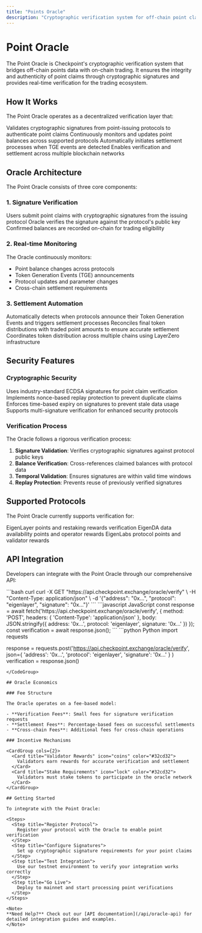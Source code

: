 ```yaml
---
title: "Points Oracle"
description: "Cryptographic verification system for off-chain point claims and settlement"
---
```


# Point Oracle

The Point Oracle is Checkpoint's cryptographic verification system that bridges off-chain points data with on-chain trading. It ensures the integrity and authenticity of point claims through cryptographic signatures and provides real-time verification for the trading ecosystem.

## How It Works

The Point Oracle operates as a decentralized verification layer that:

<CardGroup cols={2}>
  <Card title="Signature Verification" icon="certificate" color="#32cd32">
    Validates cryptographic signatures from point-issuing protocols to authenticate point claims
  </Card>
  <Card title="Real-time Updates" icon="clock" color="#32cd32">
    Continuously monitors and updates point balances across supported protocols
  </Card>
  <Card title="Settlement Triggers" icon="handshake" color="#32cd32">
    Automatically initiates settlement processes when TGE events are detected
  </Card>
  <Card title="Cross-chain Support" icon="network-wired" color="#32cd32">
    Enables verification and settlement across multiple blockchain networks
  </Card>
</CardGroup>

## Oracle Architecture

The Point Oracle consists of three core components:

### 1. Signature Verification

<Steps>
  <Step title="Point Claim Submission">
    Users submit point claims with cryptographic signatures from the issuing protocol
  </Step>
  <Step title="Signature Validation">
    Oracle verifies the signature against the protocol's public key
  </Step>
  <Step title="Balance Confirmation">
    Confirmed balances are recorded on-chain for trading eligibility
  </Step>
</Steps>

### 2. Real-time Monitoring

The Oracle continuously monitors:
- Point balance changes across protocols
- Token Generation Events (TGE) announcements
- Protocol updates and parameter changes
- Cross-chain settlement requirements

### 3. Settlement Automation

<AccordionGroup>
  <Accordion title="TGE Detection" icon="bell" defaultOpen>
    Automatically detects when protocols announce their Token Generation Events and triggers settlement processes
  </Accordion>

  <Accordion title="Balance Reconciliation" icon="calculator">
    Reconciles final token distributions with traded point amounts to ensure accurate settlement
  </Accordion>

  <Accordion title="Cross-chain Distribution" icon="globe">
    Coordinates token distribution across multiple chains using LayerZero infrastructure
  </Accordion>
</AccordionGroup>

## Security Features

### Cryptographic Security

<CardGroup cols={2}>
  <Card title="ECDSA Signatures" icon="shield-check" color="#32cd32">
    Uses industry-standard ECDSA signatures for point claim verification
  </Card>
  <Card title="Nonce Protection" icon="lock" color="#32cd32">
    Implements nonce-based replay protection to prevent duplicate claims
  </Card>
  <Card title="Time-based Expiry" icon="hourglass-half" color="#32cd32">
    Enforces time-based expiry on signatures to prevent stale data usage
  </Card>
  <Card title="Multi-signature Support" icon="users" color="#32cd32">
    Supports multi-signature verification for enhanced security protocols
  </Card>
</CardGroup>

### Verification Process

The Oracle follows a rigorous verification process:

1. **Signature Validation**: Verifies cryptographic signatures against protocol public keys
2. **Balance Verification**: Cross-references claimed balances with protocol data
3. **Temporal Validation**: Ensures signatures are within valid time windows
4. **Replay Protection**: Prevents reuse of previously verified signatures

## Supported Protocols

The Point Oracle currently supports verification for:

<CardGroup cols={3}>
  <Card title="EigenLayer" icon="layer-group" color="#32cd32">
    EigenLayer points and restaking rewards verification
  </Card>
  <Card title="EigenDA" icon="database" color="#32cd32">
    EigenDA data availability points and operator rewards
  </Card>
  <Card title="EigenLabs" icon="flask" color="#32cd32">
    EigenLabs protocol points and validator rewards
  </Card>
</CardGroup>

## API Integration

Developers can integrate with the Point Oracle through our comprehensive API:

<CodeGroup>
```bash curl
curl -X GET "https://api.checkpoint.exchange/oracle/verify" \
  -H "Content-Type: application/json" \
  -d '{"address": "0x...", "protocol": "eigenlayer", "signature": "0x..."}'
```
```javascript JavaScript
const response = await fetch('https://api.checkpoint.exchange/oracle/verify', {
  method: 'POST',
  headers: { 'Content-Type': 'application/json' },
  body: JSON.stringify({
    address: '0x...',
    protocol: 'eigenlayer',
    signature: '0x...'
  })
});
const verification = await response.json();
```
```python Python
import requests

response = requests.post('https://api.checkpoint.exchange/oracle/verify', 
  json={
    'address': '0x...',
    'protocol': 'eigenlayer', 
    'signature': '0x...'
  }
)
verification = response.json()
```
</CodeGroup>

## Oracle Economics

### Fee Structure

The Oracle operates on a fee-based model:

- **Verification Fees**: Small fees for signature verification requests
- **Settlement Fees**: Percentage-based fees on successful settlements
- **Cross-chain Fees**: Additional fees for cross-chain operations

### Incentive Mechanisms

<CardGroup cols={2}>
  <Card title="Validator Rewards" icon="coins" color="#32cd32">
    Validators earn rewards for accurate verification and settlement
  </Card>
  <Card title="Stake Requirements" icon="lock" color="#32cd32">
    Validators must stake tokens to participate in the oracle network
  </Card>
</CardGroup>

## Getting Started

To integrate with the Point Oracle:

<Steps>
  <Step title="Register Protocol">
    Register your protocol with the Oracle to enable point verification
  </Step>
  <Step title="Configure Signatures">
    Set up cryptographic signature requirements for your point claims
  </Step>
  <Step title="Test Integration">
    Use our testnet environment to verify your integration works correctly
  </Step>
  <Step title="Go Live">
    Deploy to mainnet and start processing point verifications
  </Step>
</Steps>

<Note>
**Need Help?** Check out our [API documentation](/api/oracle-api) for detailed integration guides and examples.
</Note>
